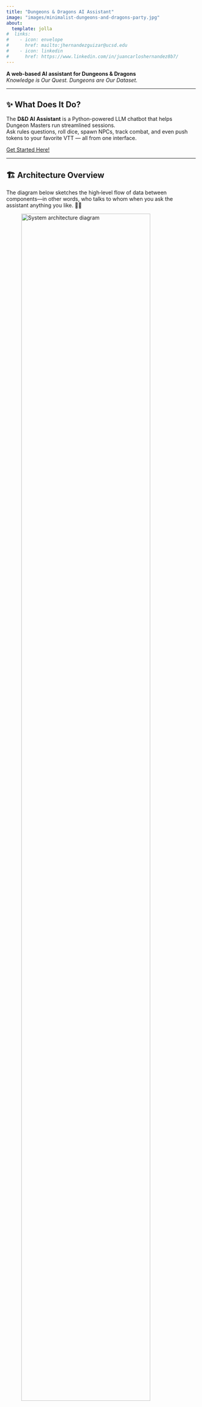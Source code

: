 ```yaml
---
title: "Dungeons & Dragons AI Assistant"
image: "images/minimalist-dungeons-and-dragons-party.jpg"
about:
  template: jolla
#  links:
#    - icon: envelope
#      href: mailto:jhernandezguizar@ucsd.edu
#    - icon: linkedin
#      href: https://www.linkedin.com/in/juancarloshernandez8b7/
---
```


**A web-based AI assistant for Dungeons & Dragons**  
*Knowledge is Our Quest. Dungeons are Our Dataset.*

---

## ✨ What Does It Do?

The **D&D AI Assistant** is a Python-powered LLM chatbot that helps Dungeon Masters run streamlined sessions.  
Ask rules questions, roll dice, spawn NPCs, track combat, and even push tokens to your favorite VTT — all from one interface.

[Get Started Here!](./D%26D%20Chat%20Bot.qmd)

---

## 🏗️ Architecture Overview

The diagram below sketches the high‑level flow of data between components—in other words, who talks to whom when you ask the assistant anything you like. 🎲🚀

![System architecture diagram](images/250726_Architecture.png){
  fig-alt="High‑level system architecture for the D&D AI Assistant"
  fig-cap="Figure&nbsp;2. Behind‑the‑scenes: how the assistant pieces fit together."
  width=90%
}